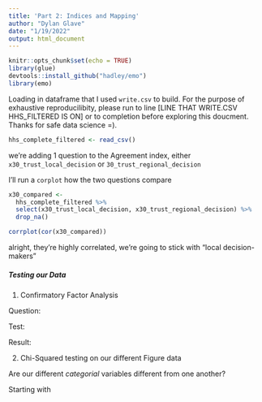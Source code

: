 ```yaml
---
title: 'Part 2: Indices and Mapping'
author: "Dylan Glave"
date: "1/19/2022"
output: html_document
---
```


```r
knitr::opts_chunk$set(echo = TRUE)
library(glue)
devtools::install_github("hadley/emo")
library(emo)

```



Loading in dataframe that I used `write.csv` to build. 
For the purpose of exhaustive reproducilibity, please run to line [LINE THAT WRITE.CSV HHS_FILTERED IS ON]  or to completion before exploring this doucment. 
Thanks for safe data science =). 
```r
hhs_complete_filtered <- read_csv()
```




we're adding 1 question to the Agreement index, either `x30_trust_local_decision` or `30_trust_regional_decision`

I'll run a `corplot` how the two questions compare

```r
x30_compared <- 
  hhs_complete_filtered %>% 
  select(x30_trust_local_decision, x30_trust_regional_decision) %>% 
  drop_na()

corrplot(cor(x30_compared))

```

alright, they're highly correlated, we're going to stick with "local decision-makers"




##### Testing our Data 


1. Confirmatory Factor Analysis

Question:

Test: 

Result: 


2. Chi-Squared testing on our different Figure data 

Are our different *categorial* variables different from one another? 

Starting with







